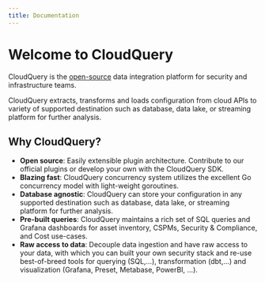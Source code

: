 ```yaml
---
title: Documentation
---
```



# Welcome to CloudQuery

<Features page="docs" detailed={false} />

CloudQuery is the [open-source](https://github.com/cloudquery/cloudquery)
data integration platform for security and infrastructure teams.

CloudQuery extracts, transforms and loads configuration from cloud APIs to
variety of supported destination such as database, data lake, or streaming platform
for further analysis.

## Why CloudQuery?

- **Open source**: Easily extensible plugin architecture. Contribute to our official plugins or develop your own with the CloudQuery SDK.
- **Blazing fast**: CloudQuery concurrency system utilizes the excellent Go concurrency model with light-weight goroutines.
- **Database agnostic**: CloudQuery can store your configuration in any supported destination such as database, data lake, or streaming platform for further analysis.
- **Pre-built queries**: CloudQuery maintains a rich set of SQL queries and Grafana dashboards for asset inventory, CSPMs, Security & Compliance, and Cost use-cases.
- **Raw access to data**: Decouple data ingestion and have raw access to your data, with which you can built your own security stack and re-use
  best-of-breed tools for querying (SQL,...), transformation (dbt,...) and visualization (Grafana, Preset, Metabase, PowerBI, ...).
